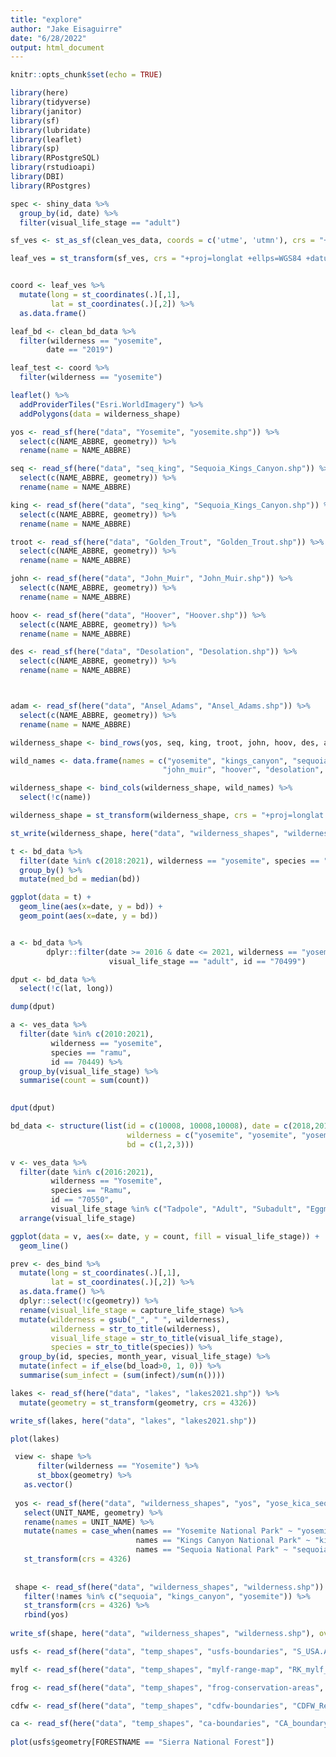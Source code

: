 ```yaml
---
title: "explore"
author: "Jake Eisaguirre"
date: "6/28/2022"
output: html_document
---
```


```r
knitr::opts_chunk$set(echo = TRUE)

library(here)
library(tidyverse)
library(janitor)
library(sf)
library(lubridate)
library(leaflet)
library(sp)
library(RPostgreSQL)
library(rstudioapi)
library(DBI)
library(RPostgres)
```



```r

spec <- shiny_data %>% 
  group_by(id, date) %>% 
  filter(visual_life_stage == "adult")
```


```r
sf_ves <- st_as_sf(clean_ves_data, coords = c('utme', 'utmn'), crs = "+proj=utm +zone=11")

leaf_ves = st_transform(sf_ves, crs = "+proj=longlat +ellps=WGS84 +datum=WGS84")


coord <- leaf_ves %>% 
  mutate(long = st_coordinates(.)[,1],
         lat = st_coordinates(.)[,2]) %>% 
  as.data.frame() 


```


```r

leaf_bd <- clean_bd_data %>% 
  filter(wilderness == "yosemite",
        date == "2019")

leaf_test <- coord %>% 
  filter(wilderness == "yosemite")

leaflet() %>% 
  addProviderTiles("Esri.WorldImagery") %>% 
  addPolygons(data = wilderness_shape)

```

```r

yos <- read_sf(here("data", "Yosemite", "yosemite.shp")) %>% 
  select(c(NAME_ABBRE, geometry)) %>% 
  rename(name = NAME_ABBRE)

seq <- read_sf(here("data", "seq_king", "Sequoia_Kings_Canyon.shp")) %>% 
  select(c(NAME_ABBRE, geometry)) %>% 
  rename(name = NAME_ABBRE)

king <- read_sf(here("data", "seq_king", "Sequoia_Kings_Canyon.shp")) %>% 
  select(c(NAME_ABBRE, geometry)) %>% 
  rename(name = NAME_ABBRE)

troot <- read_sf(here("data", "Golden_Trout", "Golden_Trout.shp")) %>% 
  select(c(NAME_ABBRE, geometry)) %>% 
  rename(name = NAME_ABBRE)

john <- read_sf(here("data", "John_Muir", "John_Muir.shp")) %>% 
  select(c(NAME_ABBRE, geometry)) %>% 
  rename(name = NAME_ABBRE)

hoov <- read_sf(here("data", "Hoover", "Hoover.shp")) %>% 
  select(c(NAME_ABBRE, geometry)) %>% 
  rename(name = NAME_ABBRE)

des <- read_sf(here("data", "Desolation", "Desolation.shp")) %>% 
  select(c(NAME_ABBRE, geometry)) %>% 
  rename(name = NAME_ABBRE)



adam <- read_sf(here("data", "Ansel_Adams", "Ansel_Adams.shp")) %>% 
  select(c(NAME_ABBRE, geometry)) %>% 
  rename(name = NAME_ABBRE)

wilderness_shape <- bind_rows(yos, seq, king, troot, john, hoov, des, adam)

wild_names <- data.frame(names = c("yosemite", "kings_canyon", "sequoia", "golden_trout", 
                                  "john_muir", "hoover", "desolation", "ansel_adams"))

wilderness_shape <- bind_cols(wilderness_shape, wild_names) %>% 
  select(!c(name))

wilderness_shape = st_transform(wilderness_shape, crs = "+proj=longlat +ellps=WGS84 +datum=WGS84")

st_write(wilderness_shape, here("data", "wilderness_shapes", "wilderness.shp"))

```
```r

t <- bd_data %>% 
  filter(date %in% c(2018:2021), wilderness == "yosemite", species == "ramu", visual_life_stage == "adult", id == "70449") %>% 
  group_by() %>% 
  mutate(med_bd = median(bd))

ggplot(data = t) +
  geom_line(aes(x=date, y = bd)) +
  geom_point(aes(x=date, y = bd))


a <- bd_data %>% 
        dplyr::filter(date >= 2016 & date <= 2021, wilderness == "yosemite", species == "ramu", 
                      visual_life_stage == "adult", id == "70499")

dput <- bd_data %>% 
  select(!c(lat, long))

dump(dput)

a <- ves_data %>% 
  filter(date %in% c(2010:2021),
         wilderness == "yosemite",
         species == "ramu",
         id == 70449) %>%
  group_by(visual_life_stage) %>% 
  summarise(count = sum(count))
  

dput(dput)
```
```r

bd_data <- structure(list(id = c(10008, 10008,10008), date = c(2018,2019,2020), species = c("ramu", "ramu", "ramu"),
                          wilderness = c("yosemite", "yosemite", "yosemite"), visual_life_stage = c("adult", "adult", "adult"),
                          bd = c(1,2,3)))

v <- ves_data %>% 
  filter(date %in% c(2016:2021),
         wilderness == "Yosemite",
         species == "Ramu",
         id == "70550",
         visual_life_stage %in% c("Tadpole", "Adult", "Subadult", "Eggmass")) %>% 
  arrange(visual_life_stage)

ggplot(data = v, aes(x= date, y = count, fill = visual_life_stage)) +
  geom_line()

prev <- des_bind %>% 
  mutate(long = st_coordinates(.)[,1],
         lat = st_coordinates(.)[,2]) %>% 
  as.data.frame() %>% 
  dplyr::select(!c(geometry)) %>% 
  rename(visual_life_stage = capture_life_stage) %>% 
  mutate(wilderness = gsub("_", " ", wilderness),
         wilderness = str_to_title(wilderness),
         visual_life_stage = str_to_title(visual_life_stage),
         species = str_to_title(species)) %>% 
  group_by(id, species, month_year, visual_life_stage) %>% 
  mutate(infect = if_else(bd_load>0, 1, 0)) %>% 
  summarise(sum_infect = (sum(infect)/sum(n())))

```

```r

lakes <- read_sf(here("data", "lakes", "lakes2021.shp")) %>% 
  mutate(geometry = st_transform(geometry, crs = 4326))

write_sf(lakes, here("data", "lakes", "lakes2021.shp"))

plot(lakes)

 view <- shape %>% 
      filter(wilderness == "Yosemite") %>% 
      st_bbox(geometry) %>% 
   as.vector()
 
 yos <- read_sf(here("data", "wilderness_shapes", "yos", "yose_kica_sequ_boundaries.shp")) %>% 
   select(UNIT_NAME, geometry) %>% 
   rename(names = UNIT_NAME) %>% 
   mutate(names = case_when(names == "Yosemite National Park" ~ "yosemite",
                            names == "Kings Canyon National Park" ~ "kings_canyon",
                            names == "Sequoia National Park" ~ "sequoia")) %>% 
   st_transform(crs = 4326)
 
 
 shape <- read_sf(here("data", "wilderness_shapes", "wilderness.shp")) %>% 
   filter(!names %in% c("sequoia", "kings_canyon", "yosemite")) %>% 
   st_transform(crs = 4326) %>% 
   rbind(yos)
 
write_sf(shape, here("data", "wilderness_shapes", "wilderness.shp"), overwrite = T)
```
```r

usfs <- read_sf(here("data", "temp_shapes", "usfs-boundaries", "S_USA.AdministrativeForest.shp"))

mylf <- read_sf(here("data", "temp_shapes", "mylf-range-map", "RK_mylf_boundary_final.shp"))

frog <- read_sf(here("data", "temp_shapes", "frog-conservation-areas", "FCA_RMUSCOSA_RSIERRAE_020618.shp"))

cdfw <- read_sf(here("data", "temp_shapes", "cdfw-boundaries", "CDFW_Regions.shp"))

ca <- read_sf(here("data", "temp_shapes", "ca-boundaries", "CA_boundary_NAD83albers.shp"))
  
plot(usfs$geometry[FORESTNAME == "Sierra National Forest"])
```

